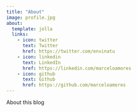```yaml
---
title: "About"
image: profile.jpg
about:
  template: jolla
  links:
    - icon: twitter
      text: Twitter
      href: https://twitter.com/envinatu
    - icon: linkedin
      text: LinkedIn
      href: https://linkedin.com/marceloamores
    - icon: github
      text: Github
      href: https://github.com/marceloamores
---
```


About this blog
